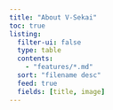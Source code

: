 ```yaml
---
title: "About V-Sekai"
toc: true
listing:
  filter-ui: false
  type: table
  contents:
    - "features/*.md"
  sort: "filename desc"
  feed: true
  fields: [title, image]
---
```

